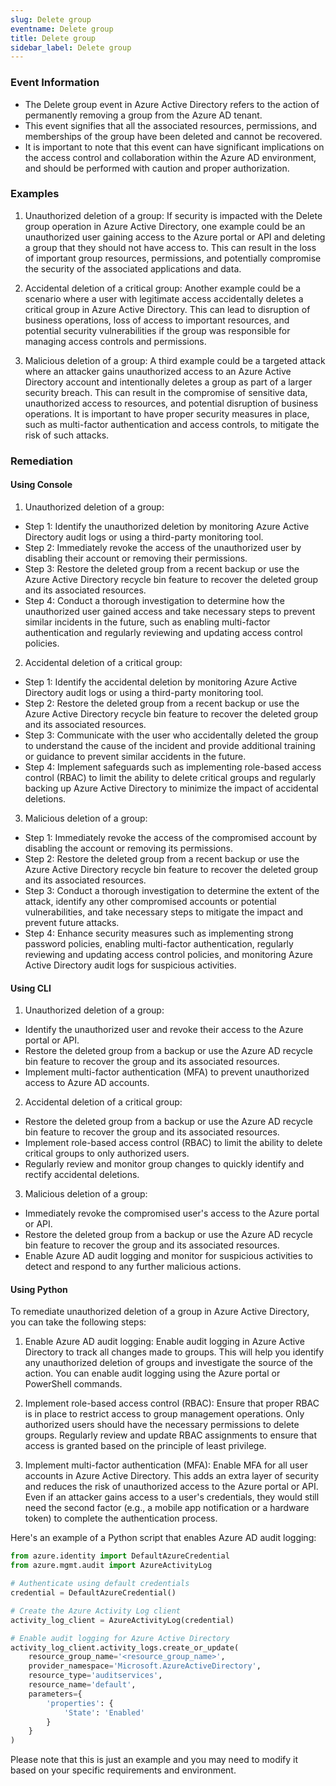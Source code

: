 ```yaml
--- 
slug: Delete group
eventname: Delete group
title: Delete group
sidebar_label: Delete group
---
```

                       
### Event Information

- The Delete group event in Azure Active Directory refers to the action of permanently removing a group from the Azure AD tenant.
- This event signifies that all the associated resources, permissions, and memberships of the group have been deleted and cannot be recovered.
- It is important to note that this event can have significant implications on the access control and collaboration within the Azure AD environment, and should be performed with caution and proper authorization.


### Examples

1. Unauthorized deletion of a group: If security is impacted with the Delete group operation in Azure Active Directory, one example could be an unauthorized user gaining access to the Azure portal or API and deleting a group that they should not have access to. This can result in the loss of important group resources, permissions, and potentially compromise the security of the associated applications and data.

2. Accidental deletion of a critical group: Another example could be a scenario where a user with legitimate access accidentally deletes a critical group in Azure Active Directory. This can lead to disruption of business operations, loss of access to important resources, and potential security vulnerabilities if the group was responsible for managing access controls and permissions.

3. Malicious deletion of a group: A third example could be a targeted attack where an attacker gains unauthorized access to an Azure Active Directory account and intentionally deletes a group as part of a larger security breach. This can result in the compromise of sensitive data, unauthorized access to resources, and potential disruption of business operations. It is important to have proper security measures in place, such as multi-factor authentication and access controls, to mitigate the risk of such attacks.

### Remediation

#### Using Console

1. Unauthorized deletion of a group:
- Step 1: Identify the unauthorized deletion by monitoring Azure Active Directory audit logs or using a third-party monitoring tool.
- Step 2: Immediately revoke the access of the unauthorized user by disabling their account or removing their permissions.
- Step 3: Restore the deleted group from a recent backup or use the Azure Active Directory recycle bin feature to recover the deleted group and its associated resources.
- Step 4: Conduct a thorough investigation to determine how the unauthorized user gained access and take necessary steps to prevent similar incidents in the future, such as enabling multi-factor authentication and regularly reviewing and updating access control policies.

2. Accidental deletion of a critical group:
- Step 1: Identify the accidental deletion by monitoring Azure Active Directory audit logs or using a third-party monitoring tool.
- Step 2: Restore the deleted group from a recent backup or use the Azure Active Directory recycle bin feature to recover the deleted group and its associated resources.
- Step 3: Communicate with the user who accidentally deleted the group to understand the cause of the incident and provide additional training or guidance to prevent similar accidents in the future.
- Step 4: Implement safeguards such as implementing role-based access control (RBAC) to limit the ability to delete critical groups and regularly backing up Azure Active Directory to minimize the impact of accidental deletions.

3. Malicious deletion of a group:
- Step 1: Immediately revoke the access of the compromised account by disabling the account or removing its permissions.
- Step 2: Restore the deleted group from a recent backup or use the Azure Active Directory recycle bin feature to recover the deleted group and its associated resources.
- Step 3: Conduct a thorough investigation to determine the extent of the attack, identify any other compromised accounts or potential vulnerabilities, and take necessary steps to mitigate the impact and prevent future attacks.
- Step 4: Enhance security measures such as implementing strong password policies, enabling multi-factor authentication, regularly reviewing and updating access control policies, and monitoring Azure Active Directory audit logs for suspicious activities.

#### Using CLI

1. Unauthorized deletion of a group:
- Identify the unauthorized user and revoke their access to the Azure portal or API.
- Restore the deleted group from a backup or use the Azure AD recycle bin feature to recover the group and its associated resources.
- Implement multi-factor authentication (MFA) to prevent unauthorized access to Azure AD accounts.

2. Accidental deletion of a critical group:
- Restore the deleted group from a backup or use the Azure AD recycle bin feature to recover the group and its associated resources.
- Implement role-based access control (RBAC) to limit the ability to delete critical groups to only authorized users.
- Regularly review and monitor group changes to quickly identify and rectify accidental deletions.

3. Malicious deletion of a group:
- Immediately revoke the compromised user's access to the Azure portal or API.
- Restore the deleted group from a backup or use the Azure AD recycle bin feature to recover the group and its associated resources.
- Enable Azure AD audit logging and monitor for suspicious activities to detect and respond to any further malicious actions.

#### Using Python

To remediate unauthorized deletion of a group in Azure Active Directory, you can take the following steps:

1. Enable Azure AD audit logging: Enable audit logging in Azure Active Directory to track all changes made to groups. This will help you identify any unauthorized deletion of groups and investigate the source of the action. You can enable audit logging using the Azure portal or PowerShell commands.

2. Implement role-based access control (RBAC): Ensure that proper RBAC is in place to restrict access to group management operations. Only authorized users should have the necessary permissions to delete groups. Regularly review and update RBAC assignments to ensure that access is granted based on the principle of least privilege.

3. Implement multi-factor authentication (MFA): Enable MFA for all user accounts in Azure Active Directory. This adds an extra layer of security and reduces the risk of unauthorized access to the Azure portal or API. Even if an attacker gains access to a user's credentials, they would still need the second factor (e.g., a mobile app notification or a hardware token) to complete the authentication process.

Here's an example of a Python script that enables Azure AD audit logging:

```python
from azure.identity import DefaultAzureCredential
from azure.mgmt.audit import AzureActivityLog

# Authenticate using default credentials
credential = DefaultAzureCredential()

# Create the Azure Activity Log client
activity_log_client = AzureActivityLog(credential)

# Enable audit logging for Azure Active Directory
activity_log_client.activity_logs.create_or_update(
    resource_group_name='<resource_group_name>',
    provider_namespace='Microsoft.AzureActiveDirectory',
    resource_type='auditservices',
    resource_name='default',
    parameters={
        'properties': {
            'State': 'Enabled'
        }
    }
)
```

Please note that this is just an example and you may need to modify it based on your specific requirements and environment.


 